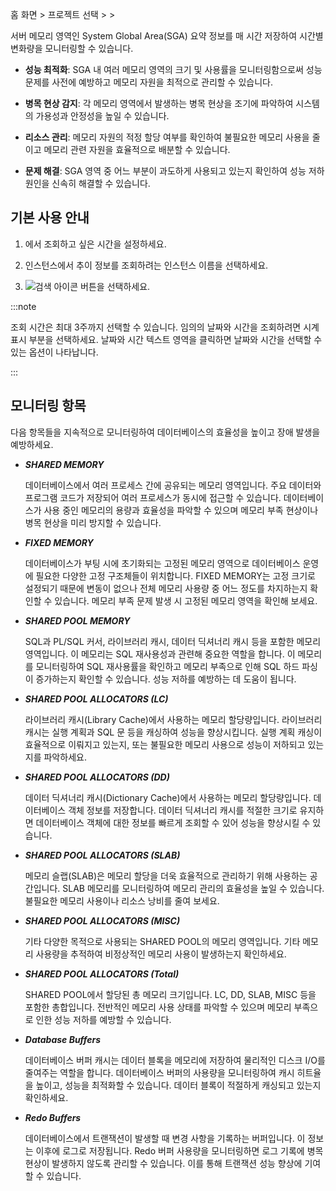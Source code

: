 홈 화면 &gt; 프로젝트 선택 &gt; <Cmdname sid="side_reportStat" className="uitext" /> &gt; <Cmdname sid="side_sga" className="uitext" />

서버 메모리 영역인 System Global Area(SGA) 요약 정보를 매 시간 저장하여 시간별 변화량을 모니터링할 수 있습니다. 

* **성능 최적화**: SGA 내 여러 메모리 영역의 크기 및 사용률을 모니터링함으로써 성능 문제를 사전에 예방하고 메모리 자원을 최적으로 관리할 수 있습니다.

* **병목 현상 감지**: 각 메모리 영역에서 발생하는 병목 현상을 조기에 파악하여 시스템의 가용성과 안정성을 높일 수 있습니다.

* **리소스 관리**: 메모리 자원의 적정 할당 여부를 확인하여 불필요한 메모리 사용을 줄이고 메모리 관련 자원을 효율적으로 배분할 수 있습니다.

* **문제 해결**: SGA 영역 중 어느 부분이 과도하게 사용되고 있는지 확인하여 성능 저하 원인을 신속히 해결할 수 있습니다.

## 기본 사용 안내

<ProdImg img='db-stat-sga-size.png' alt='SGA 사이즈' />

1. <Cmdname sid="time" className="uitext" /> 에서 조회하고 싶은 시간을 설정하세요.

2. 인스턴스에서 추이 정보를 조회하려는 인스턴스 이름을 선택하세요.

3. ![검색 아이콘](/img/ico-btn-search.png) 버튼을 선택하세요.

:::note

조회 시간은 최대 3주까지 선택할 수 있습니다. 임의의 날짜와 시간을 조회하려면 시계 표시 부분을 선택하세요. 날짜와 시간 텍스트 영역을 클릭하면 날짜와 시간을 선택할 수 있는 옵션이 나타납니다.

:::

<InDoc product="tibero">

## 모니터링 항목

다음 항목들을 지속적으로 모니터링하여 데이터베이스의 효율성을 높이고 장애 발생을 예방하세요.

* ***SHARED MEMORY***

  데이터베이스에서 여러 프로세스 간에 공유되는 메모리 영역입니다. 주요 데이터와 프로그램 코드가 저장되어 여러 프로세스가 동시에 접근할 수 있습니다. 데이터베이스가 사용 중인 메모리의 용량과 효율성을 파악할 수 있으며 메모리 부족 현상이나 병목 현상을 미리 방지할 수 있습니다.

* ***FIXED MEMORY***

  데이터베이스가 부팅 시에 초기화되는 고정된 메모리 영역으로 데이터베이스 운영에 필요한 다양한 고정 구조체들이 위치합니다. FIXED MEMORY는 고정 크기로 설정되기 때문에 변동이 없으나 전체 메모리 사용량 중 어느 정도를 차지하는지 확인할 수 있습니다. 메모리 부족 문제 발생 시 고정된 메모리 영역을 확인해 보세요.

* ***SHARED POOL MEMORY***

  SQL과 PL/SQL 커서, 라이브러리 캐시, 데이터 딕셔너리 캐시 등을 포함한 메모리 영역입니다. 이 메모리는 SQL 재사용성과 관련해 중요한 역할을 합니다. 이 메모리를 모니터링하여 SQL 재사용률을 확인하고 메모리 부족으로 인해 SQL 하드 파싱이 증가하는지 확인할 수 있습니다. 성능 저하를 예방하는 데 도움이 됩니다.

* ***SHARED POOL ALLOCATORS (LC)***

  라이브러리 캐시(Library Cache)에서 사용하는 메모리 할당량입니다. 라이브러리 캐시는 실행 계획과 SQL 문 등을 캐싱하여 성능을 향상시킵니다. 실행 계획 캐싱이 효율적으로 이뤄지고 있는지, 또는 불필요한 메모리 사용으로 성능이 저하되고 있는지를 파악하세요.

* ***SHARED POOL ALLOCATORS (DD)***

  데이터 딕셔너리 캐시(Dictionary Cache)에서 사용하는 메모리 할당량입니다. 데이터베이스 객체 정보를 저장합니다. 데이터 딕셔너리 캐시를 적절한 크기로 유지하면 데이터베이스 객체에 대한 정보를 빠르게 조회할 수 있어 성능을 향상시킬 수 있습니다.

* ***SHARED POOL ALLOCATORS (SLAB)***

  메모리 슬랩(SLAB)은 메모리 할당을 더욱 효율적으로 관리하기 위해 사용하는 공간입니다. SLAB 메모리를 모니터링하여 메모리 관리의 효율성을 높일 수 있습니다. 불필요한 메모리 사용이나 리소스 낭비를 줄여 보세요.

* ***SHARED POOL ALLOCATORS (MISC)***

  기타 다양한 목적으로 사용되는 SHARED POOL의 메모리 영역입니다. 기타 메모리 사용량을 추적하여 비정상적인 메모리 사용이 발생하는지 확인하세요.

* ***SHARED POOL ALLOCATORS (Total)***

  SHARED POOL에서 할당된 총 메모리 크기입니다. LC, DD, SLAB, MISC 등을 포함한 총합입니다. 전반적인 메모리 사용 상태를 파악할 수 있으며 메모리 부족으로 인한 성능 저하를 예방할 수 있습니다.

* ***Database Buffers***

  데이터베이스 버퍼 캐시는 데이터 블록을 메모리에 저장하여 물리적인 디스크 I/O를 줄여주는 역할을 합니다. 데이터베이스 버퍼의 사용량을 모니터링하여 캐시 히트율을 높이고, 성능을 최적화할 수 있습니다. 데이터 블록이 적절하게 캐싱되고 있는지 확인하세요.

* ***Redo Buffers***

  데이터베이스에서 트랜잭션이 발생할 때 변경 사항을 기록하는 버퍼입니다. 이 정보는 이후에 로그로 저장됩니다. Redo 버퍼 사용량을 모니터링하면 로그 기록에 병목 현상이 발생하지 않도록 관리할 수 있습니다. 이를 통해 트랜잭션 성능 향상에 기여할 수 있습니다.

</InDoc>